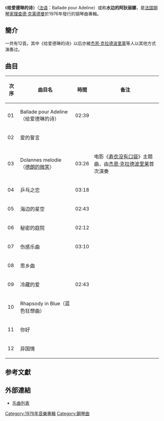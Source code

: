 {{Album infobox 
|  Name = 给爱德琳的诗
|  Type        = [[專輯|專輯]]
|  Artist      = [[理查德·克莱德曼|理查德·克莱德曼]]
|  Cover       = 
|  Size        = 
|  Released    = 1978年
|  Recorded    =
|  Genre       = [[流行音樂|流行音樂]]
|  Length      = 
|  Label       = 
|  Producer    = {{link-fr|保罗·塞内维尔|Paul de Senneville}}
|  Reviews     =
|  Last album  = 
|  Next album  = 《[[秋日私语|秋日私语]]》（1979年）
}}
《'''给爱德琳的诗'''》（[[法语|法语]]：Ballade pour Adeline）或称'''水边的阿狄丽娜'''，是[[法国|法国]][[钢琴家|钢琴家]][[理查德·克莱德曼|理查德·克莱德曼]]於1976年發行的钢琴曲專輯。

== 簡介 ==
一共有12首。其中《给爱德琳的诗》以后亦被[[杰恩·克拉德波里莱|杰恩·克拉德波里莱]]等人以其他方式演奏过。

== 曲目 ==
{| class="wikitable sortable"
|-
!次序
!曲目名
!時間
!备注
|-
| 01 || Ballade pour Adeline（给爱德琳的诗） || 02:39 || 
|-
| 02 || 爱的誓言  ||  || 
|-
| 03 || Dolannes melodie（[[德朗的微笑|德朗的微笑]]） || 03:26 || 电影《[[寿衣没有口袋|寿衣没有口袋]]》主题曲，由[[杰恩·克拉德波里莱|杰恩·克拉德波里莱]]首次演奏
|-
| 04 || 乒乓之恋 || 03:18 || 
|-
| 05 || 海边的星空 || 02:43 || 
|-
| 06 || 秘密的庭院 || 02:12 || 
|-
| 07 || 伤感乐曲 || 03:10 || 
|-
| 08 || 思乡曲 ||  ||  
|-
| 09 || 冷藏的爱 || 02:43 || 
|-
| 10 || Rhapsody in Blue（蓝色狂想曲） ||  || 
|-
| 11 || 你好 ||  || 
|-
| 12 || 异国情 ||  || 
|}

== 参考文獻 ==
{{reflist}}

== 外部連結 ==
*[http://music.baidu.com/album/24135751 乐曲列表]{{dead link|date=2018年4月 |bot=InternetArchiveBot |fix-attempted=yes }}

[[Category:1976年音樂專輯|Category:1976年音樂專輯]]
[[Category:鋼琴曲|Category:鋼琴曲]]